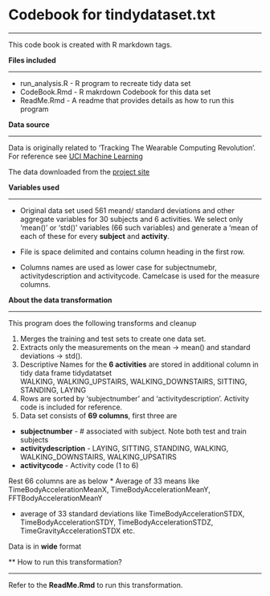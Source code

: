 # Codebook for tindydataset.txt

***

This code book is created with R markdown tags.

**Files included**

***

* run_analysis.R	- R program to recreate tidy data set
* CodeBook.Rmd		- R makrdown Codebook for this data set
* ReadMe.Rmd		- A readme that provides details as how to run this program

**Data source**

***
Data is originally related to 'Tracking The Wearable Computing Revolution'. For reference see [UCI Machine Learning](http://archive.ics.uci.edu/ml/datasets/Human+Activity+Recognition+Using+Smartphones)

The data downloaded from the [project site](https://d396qusza40orc.cloudfront.net/getdata%2Fprojectfiles%2FUCI%20HAR%20Dataset.zip)

**Variables used**

***

* Original data set used 561 meand/ standard deviations and other aggregate variables for 30 subjects and 6 activities. We select only 'mean()' or 'std()' variables (66 such variables) and generate a 'mean of each of these for every **subject** and **activity**.

* File is space delimited and contains column heading in the first row.
* Columns names are used as lower case for subjectnumebr, activitydescription and activitycode. Camelcase is used for the measure columns.

**About the data transformation**

***

This program does the following transforms and cleanup

1. Merges the training and test sets to create one data set.
2. Extracts only the measurements on the mean -> mean() and standard deviations -> std().
3. Descriptive Names for the **6 activities** are stored in additional column in tidy data  frame tidydatatset  
WALKING, WALKING_UPSTAIRS, WALKING_DOWNSTAIRS, SITTING, STANDING, LAYING
4. Rows are sorted by 'subjectnumber' and 'activitydescription'. Activity code is included for reference.
5. Data set consists of **69 columns**, first three are

* **subjectnumber**		- # associated with subject. Note both test and train subjects 
* **activitydescription**	- LAYING, SITTING, STANDING, WALKING, WALKING_DOWNSTAIRS, WALKING_UPSATIRS
* **activitycode**		- Activity code (1 to 6)

Rest 66 columns are as below
* Average of 33 means like TimeBodyAccelerationMeanX, TimeBodyAccelerationMeanY, FFTBodyAccelerationMeanY

* average of 33 standard deviations like TimeBodyAccelerationSTDX,  TimeBodyAccelerationSTDY, TimeBodyAccelerationSTDZ, TimeGravityAccelerationSTDX etc.

Data is in **wide** format

** How to run this transformation?

***

Refer to the **ReadMe.Rmd** to run this transformation.